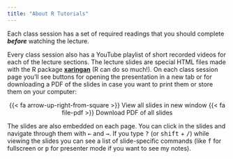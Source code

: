 ```yaml
---
title: "About R Tutorials"
---
```


Each class session has a set of required readings that you should complete ***before*** watching the lecture. 

Every class session also has a YouTube playlist of short recorded videos for each of the lecture sections. The lecture slides are special HTML files made with the R package [**xaringan**](https://bookdown.org/yihui/rmarkdown/xaringan.html) (R can do so much!). On each class session page you'll see buttons for opening the presentation in a new tab or for downloading a PDF of the slides in case you want to print them or store them on your computer:

<p class="buttons" style="text-align:center;"><span class="btn btn-danger">{{< fa arrow-up-right-from-square >}} View all slides in new window</span> <span class="btn btn-danger">{{< fa file-pdf >}} Download PDF of all slides</span></p>

The slides are also embedded on each page. You can click in the slides and navigate through them with <kbd>←</kbd> and <kbd>→</kbd>. If you type <kbd>?</kbd> (or <kbd>shift</kbd> + <kbd>/</kbd>) while viewing the slides you can see a list of slide-specific commands (like <kbd>f</kbd> for fullscreen or <kbd>p</kbd> for presenter mode if you want to see my notes).
